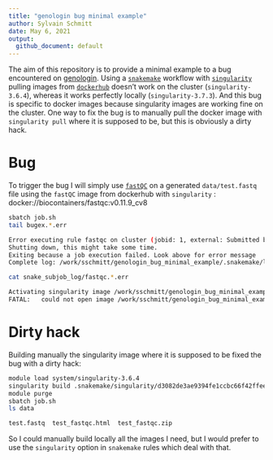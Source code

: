 ```yaml
---
title: "genologin bug minimal example"
author: Sylvain Schmitt
date: May 6, 2021
output:
  github_document: default
---
```


The aim of this repository is to provide a minimal example to a bug encountered on [genologin](http://bioinfo.genotoul.fr/).
Using a [`snakemake`](https://snakemake.readthedocs.io/en/stable/) workflow with [`singularity`](https://sylabs.io/singularity/) pulling images from [`dockerhub`](https://hub.docker.com/) doesn't work on the cluster (`singularity-3.6.4`), whereas it works perfectly locally (`singularity-3.7.3`).
And this bug is specific to docker images because singularity images are working fine on the cluster.
One way to fix the bug is to manually pull the docker image with `singularity pull` where it is supposed to be, but this is obviously a dirty hack.

# Bug

To trigger the bug I will simply use [`fastQC`](https://www.bioinformatics.babraham.ac.uk/projects/fastqc/Help/) on a generated `data/test.fastq` file using the `fastQC` image from dockerhub with `singularity` : docker://biocontainers/fastqc:v0.11.9_cv8


```bash
sbatch job.sh
tail bugex.*.err
```

```bash
Error executing rule fastqc on cluster (jobid: 1, external: Submitted batch job 25131997, jobscript: /work/sschmitt/genologin_bug_minimal_example/.snakemake/tmp.0k0vwqnm/snakejob.fastqc.1.sh). For error details see the cluster log and the log files of the involved rule(s).
Shutting down, this might take some time.
Exiting because a job execution failed. Look above for error message
Complete log: /work/sschmitt/genologin_bug_minimal_example/.snakemake/log/2021-05-06T141323.151716.snakemake.log
```

```bash
cat snake_subjob_log/fastqc.*.err
```


```bash
Activating singularity image /work/sschmitt/genologin_bug_minimal_example/.snakemake/singularity/d3082de3ae9394fe1ccbc66f42ffee32.simg
FATAL:   could not open image /work/sschmitt/genologin_bug_minimal_example/.snakemake/singularity/d3082de3ae9394fe1ccbc66f42ffee32.simg: failed to retrieve path for /work/sschmitt/genologin_bug_minimal_example/.snakemake/singularity/d3082de3ae9394fe1ccbc66f42ffee32.simg: lstat /work/sschmitt/genologin_bug_minimal_example/.snakemake/singularity/d3082de3ae9394fe1ccbc66f42ffee32.simg: no such file or directory
```

# Dirty hack

Building manually the singularity image where it is supposed to be fixed the bug with a dirty hack:

```bash
module load system/singularity-3.6.4
singularity build .snakemake/singularity/d3082de3ae9394fe1ccbc66f42ffee32.simg docker://biocontainers/fastqc:v0.11.9_cv8
module purge
sbatch job.sh
ls data
```

```bash
test.fastq  test_fastqc.html  test_fastqc.zip
```

So I could manually build locally all the images I need, but I would prefer to use the `singularity` option in `snakemake` rules which deal with that.
